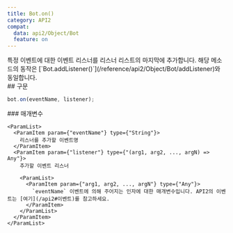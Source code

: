 ```yaml
---
title: Bot.on()
category: API2
compat:
  data: api2/Object/Bot
  feature: on
---
```


<Section>
  특정 이벤트에 대한 이벤트 리스너를 리스너 리스트의 마지막에 추가합니다. 해당 메소드의 동작은 [`Bot.addListener()`](/reference/api2/Object/Bot/addListener)와 동일합니다.
</Section>
<Section>
  ## 구문

  ~~~js
  bot.on(eventName, listener);
  ~~~

  <Section>
    ### 매개변수

    <ParamList>
      <ParamItem param={"eventName"} type={"String"}>
        리스너를 추가할 이벤트명
      </ParamItem>
      <ParamItem param={"listener"} type={"(arg1, arg2, ..., argN) => Any"}>
        추가할 이벤트 리스너
        
        <ParamList>
          <ParamItem param={"arg1, arg2, ..., argN"} type={"Any"}>
            `eventName` 이벤트에 의해 주어지는 인자에 대한 매개변수입니다. API2의 이벤트는 [여기](/api2#이벤트)를 참고하세요.
          </ParamItem>
        </ParamList>
      </ParamItem>
    </ParamList>
  </Section>
</Section>